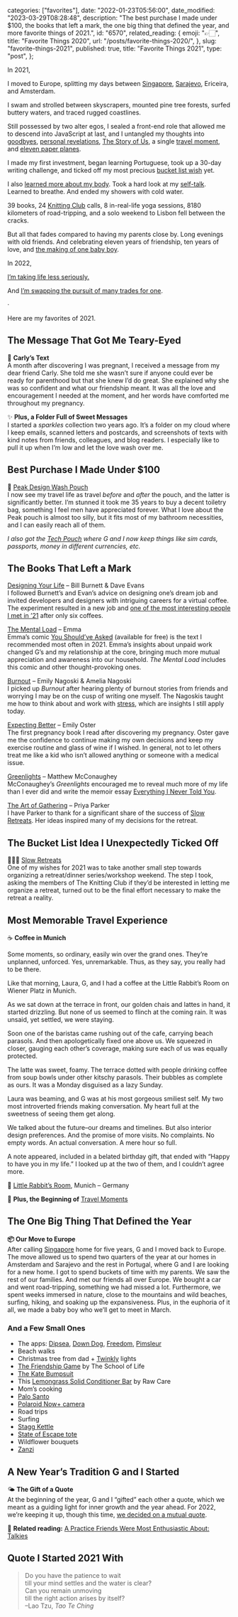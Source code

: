 
  categories: ["favorites"],
  date: "2022-01-23T05:56:00",
  date_modified: "2023-03-29T08:28:48",
  description:
    "The best purchase I made under $100, the books that left a mark, the one big thing that defined the year, and more favorite things of 2021.",
  id: "6570",
  related_reading: {
    emoji: "👉🏻",
    title: "Favorite Things 2020",
    url: "/posts/favorite-things-2020/",
  },
  slug: "favorite-things-2021",
  published: true,
  title: "Favorite Things 2021",
  type: "post",
};


In 2021,

I moved to Europe, splitting my days between [Singapore](/posts/goodbye-little-red-dot/), [Sarajevo](/travel-archives#sarajevo), Ericeira, and Amsterdam.

I swam and strolled between skyscrapers, mounted pine tree forests, surfed buttery waters, and traced rugged coastlines.

Still possessed by two alter egos, I sealed a front-end role that allowed me to descend into JavaScript at last, and I untangled my thoughts into [goodbyes](/posts/goodbye-little-red-dot/), [personal revelations](/posts/everything-i-never-told-you/), [The Story of Us](/posts/the-story-of-us/), a single [travel moment](/travel-moments#when-we-were-young), and [eleven paper planes](/letters).

I made my first investment, began learning Portuguese, took up a 30-day writing challenge, and ticked off my most precious [bucket list wish](#slow-retreats) yet.

I also [learned more about my body](/letters/we-need-to-talk-0521/). Took a hard look at my [self-talk](/letters/less-mad-0421/). Learned to breathe. And ended my showers with cold water.

39 books, 24 [Knitting Club](/posts/the-knitting-club/) calls, 8 in-real-life yoga sessions, 8180 kilometers of road-tripping, and a solo weekend to Lisbon fell between the cracks.

But all that fades compared to having my parents close by. Long evenings with old friends. And celebrating eleven years of friendship, ten years of love, and [the making of one baby boy](/posts/choosing-parenthood-and-my-pregnancy-notes/).

In 2022,

[I’m taking life less seriously.](/letters/learning-optimism-0122/)

And [I’m swapping the pursuit of many trades for one](/letters/one-big-thing-0222/).

·

Here are my favorites of 2021.

## The Message That Got Me Teary-Eyed

💭 **Carly’s Text**\
A month after discovering I was pregnant, I received a message from my dear friend Carly. She told me she wasn’t sure if anyone could ever be ready for parenthood but that she knew I’d do great. She explained why she was so confident and what our friendship meant. It was all the love and encouragement I needed at the moment, and her words have comforted me throughout my pregnancy.

✨ **Plus, a Folder Full of Sweet Messages**\
I started a *sparkles* collection two years ago. It’s a folder on my cloud where I keep emails, scanned letters and postcards, and screenshots of texts with kind notes from friends, colleagues, and blog readers. I especially like to pull it up when I’m low and let the love wash over me.

## Best Purchase I Made Under $100

🖤 [Peak Design Wash Pouch](https://www.peakdesign.com/products/wash-pouch)\
I now see my travel life as travel *before* and *after* the pouch, and the latter is significantly better. I’m stunned it took me 35 years to buy a decent toiletry bag, something I feel men have appreciated forever. What I love about the Peak pouch is almost too silly, but it fits most of my bathroom necessities, and I can easily reach all of them.

_I also got the [Tech Pouch](https://www.peakdesign.com/products/tech-pouch/) where G and I now keep things like sim cards, passports, money in different currencies, etc._

## The Books That Left a Mark

[Designing Your Life](/posts/read-100-books#74-designing-your-life) – Bill Burnett & Dave Evans\
I followed Burnett’s and Evan’s advice on designing one’s dream job and invited developers and designers with intriguing careers for a virtual coffee. The experiment resulted in a new job and [one of the most interesting people I met in ’21](https://www.driesbos.com/) after only six coffees.

[The Mental Load](/letters/we-need-to-talk-0521#the-comics-i-told-everyone-about) – Emma\
Emma’s comic [You Should’ve Asked](https://english.emmaclit.com/2017/05/20/you-shouldve-asked/) (available for free) is the text I recommended most often in 2021. Emma’s insights about unpaid work changed G’s and my relationship at the core, bringing much more mutual appreciation and awareness into our household. _The Mental Load_ includes this comic and other thought-provoking ones.

[Burnout](/letters/stress-1021#burnout) – Emily Nagoski & Amelia Nagoski\
I picked up *Burnout* after hearing plenty of burnout stories from friends and worrying I may be on the cusp of writing one myself. The Nagoskis taught me how to think about and work with [stress](/letters/stress-1021/), which are insights I still apply today.

[Expecting Better](https://www.amazon.com/Expecting-Better-Conventional-Pregnancy-Wrong/dp/0143125702) – Emily Oster\
The first pregnancy book I read after discovering my pregnancy. Oster gave me the confidence to continue making my own decisions and keep my exercise routine and glass of wine if I wished. In general, not to let others treat me like a kid who isn’t allowed anything or someone with a medical issue.

[Greenlights](https://www.amazon.com/Greenlights/dp/B08HLW2JXD/) – Matthew McConaughey\
McConaughey’s _Greenlights_ encouraged me to reveal much more of my life than I ever did and write the memoir essay [Everything I Never Told You](/posts/everything-i-never-told-you/).

[The Art of Gathering](https://www.amazon.com/Art-Gathering-Transformative-Meetings-Experiences-ebook/dp/B079C9WN5W/) – Priya Parker\
I have Parker to thank for a significant share of the success of [Slow Retreats](/posts/the-making-of-slow-retreats/). Her ideas inspired many of my decisions for the retreat.

## The Bucket List Idea I Unexpectedly Ticked Off

🧘🏻‍♀️ [Slow Retreats](/posts/the-making-of-slow-retreats/)\
One of my wishes for 2021 was to take another small step towards organizing a retreat/dinner series/workshop weekend. The step I took, asking the members of The Knitting Club if they’d be interested in letting me organize a retreat, turned out to be the final effort necessary to make the retreat a reality.

## Most Memorable Travel Experience

☕️ **Coffee in Munich**

Some moments, so ordinary, easily win over the grand ones. They’re unplanned, unforced. Yes, unremarkable. Thus, as they say, you really had to be there.

Like that morning, Laura, G, and I had a coffee at the Little Rabbit’s Room on Wiener Platz in Munich.

As we sat down at the terrace in front, our golden chais and lattes in hand, it started drizzling. But none of us seemed to flinch at the coming rain. It was unsaid, yet settled, we were staying.

Soon one of the baristas came rushing out of the cafe, carrying beach parasols. And then apologetically fixed one above us. We squeezed in closer, gauging each other’s coverage, making sure each of us was equally protected.

The latte was sweet, foamy. The terrace dotted with people drinking coffee from soup bowls under other kitschy parasols. Their bubbles as complete as ours. It was a Monday disguised as a lazy Sunday.

Laura was beaming, and G was at his most gorgeous smiliest self. My two most introverted friends making conversation. My heart full at the sweetness of seeing them get along.

We talked about the future–our dreams and timelines. But also interior design preferences. And the promise of more visits. No complaints. No empty words. An actual conversation. A mere hour so full.

A note appeared, included in a belated birthday gift, that ended with “Happy to have you in my life.” I looked up at the two of them, and I couldn’t agree more.

📌 [Little Rabbit’s Room](https://goo.gl/maps/XsABnXUJJuby7rnE7), Munich – Germany

🚂 **Plus, the Beginning of** [Travel Moments](/travel-moments/)

## The One Big Thing That Defined the Year

**📦 Our Move to Europe**\
After calling [Singapore](/posts/goodbye-little-red-dot/) home for five years, G and I moved back to Europe. The move allowed us to spend two quarters of the year at our homes in Amsterdam and Sarajevo and the rest in Portugal, where G and I are looking for a new home. I got to spend buckets of time with my parents. We saw the rest of our families. And met our friends all over Europe. We bought a car and went road-tripping, something we had missed a lot. Furthermore, we spent weeks immersed in nature, close to the mountains and wild beaches, surfing, hiking, and soaking up the expansiveness. Plus, in the euphoria of it all, we made a baby boy who we’ll get to meet in March.

### And a Few Small Ones

- The apps: [Dipsea](/letters/we-need-to-talk-0521#an-app-im-loving), [Down Dog](https://www.downdogapp.com/), [Freedom](https://freedom.to/), [Pimsleur](https://www.pimsleur.com/c/pimsleur-app)
- Beach walks
- Christmas tree from dad + [Twinkly](https://www.twinkly.com/) lights
- [The Friendship Game](/posts/the-making-of-slow-retreats#evening-rituals) by The School of Life
- [The Kate Bumpsuit](https://www.bumpsuit.co/products/the-kate)
- This [Lemongrass Solid Conditioner Bar](/letters/four-day-workweeks-0821#current-favorites) by Raw Care
- Mom’s cooking
- [Palo Santo](/letters/four-day-workweeks-0821#current-favorites)
- [Polaroid Now+ camera](https://eu.polaroid.com/collections/now-plus-camera)
- Road trips
- Surfing
- [Stagg Kettle](/letters/four-day-workweeks-0821#current-favorites)
- [State of Escape tote](https://www.stateofescape.com/collections/totes/products/flying-solo-tote-in-highlight-fleck-black)
- Wildflower bouquets
- [Zanzi](/letters/four-day-workweeks-0821#current-favorites)

## A New Year’s Tradition G and I Started

🌤 **The Gift of a Quote**\
At the beginning of the year, G and I “gifted” each other a quote, which we meant as a guiding light for inner growth and the year ahead. For 2022, we’re keeping it up, though this time, [we decided on a mutual quote](/letters/learning-optimism-0122/).

🔖 **Related reading:** [A Practice Friends Were Most Enthusiastic About: Talkies](/posts/favorite-things-2019#a-practice-friends-were-most-enthusiastic-about)

## Quote I Started 2021 With

> Do you have the patience to wait\
> till your mind settles and the water is clear?\
> Can you remain unmoving\
> till the right action arises by itself?\
> –Lao Tzu, _Tao Te Ching_
